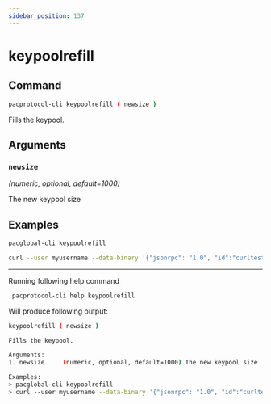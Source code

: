 ```yaml
---
sidebar_position: 137
---
```


# keypoolrefill
## Command

```bash
pacprotocol-cli keypoolrefill ( newsize )
```

Fills the keypool.



## Arguments

### `newsize` 
*(numeric, optional, default=1000)*

The new keypool size


## Examples
```bash
pacglobal-cli keypoolrefill 
```

```bash
curl --user myusername --data-binary '{"jsonrpc": "1.0", "id":"curltest", "method": "keypoolrefill", "params": [] }' -H 'content-type: text/plain;' http://127.0.0.1:1111/
```


___

Running following help command
```bash
 pacprotocol-cli help keypoolrefill
```
Will produce following output:


```bash
keypoolrefill ( newsize )

Fills the keypool.

Arguments:
1. newsize     (numeric, optional, default=1000) The new keypool size

Examples:
> pacglobal-cli keypoolrefill 
> curl --user myusername --data-binary '{"jsonrpc": "1.0", "id":"curltest", "method": "keypoolrefill", "params": [] }' -H 'content-type: text/plain;' http://127.0.0.1:1111/

```

